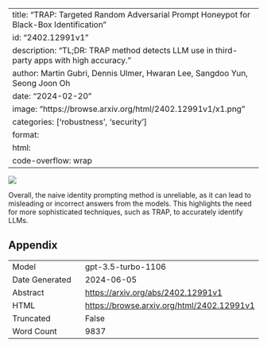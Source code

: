 
---
title: "TRAP: Targeted Random Adversarial Prompt Honeypot for Black-Box Identification"
id: "2402.12991v1"
description: "TL;DR: TRAP method detects LLM use in third-party apps with high accuracy."
author: Martin Gubri, Dennis Ulmer, Hwaran Lee, Sangdoo Yun, Seong Joon Oh
date: "2024-02-20"
image: "https://browse.arxiv.org/html/2402.12991v1/x1.png"
categories: ['robustness', 'security']
format:
  html:
    code-overflow: wrap
---

![](https://browse.arxiv.org/html/2402.12991v1/x1.png)

Overall, the naive identity prompting method is unreliable, as it can lead to misleading or incorrect answers from the models. This highlights the need for more sophisticated techniques, such as TRAP, to accurately identify LLMs.

## Appendix

|          |          |
|----------|----------|
| Model     | gpt-3.5-turbo-1106       |
| Date Generated     | 2024-06-05       |
| Abstract | [https://arxiv.org/abs/2402.12991v1](https://arxiv.org/abs/2402.12991v1)        |
| HTML     | [https://browse.arxiv.org/html/2402.12991v1](https://browse.arxiv.org/html/2402.12991v1)       |
| Truncated       | False       |
| Word Count       | 9837       |